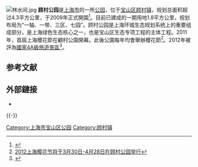 {{Coord|31.347412|121.384484|source:GoogleMaps|display=title}}
[[File:林水间.jpg|thumb]]
'''顾村公园'''是[[上海市|上海市]]的一所[[公园|公园]]，位于[[宝山区_(上海市)|宝山区]][[顾村镇|顾村镇]]，规划总面积超过4.3平方公里，于2009年正式開園<ref>{{cite news |title=上海郊野公园如何营造“城市人喜欢的郊野味” |url=http://m.xinhuanet.com/sh/2019-04/30/c_138024041.htm |accessdate=2020-05-03 |archive-date=2020-11-14 |archive-url=https://web.archive.org/web/20201114142435/http://m.xinhuanet.com/sh/2019-04/30/c_138024041.htm |dead-url=no }}</ref>。目前已建成的一期用地1.8平方公里，规划布局为“一轴、一带、三区、七园”。顾村公园是上海环城生态规划系统上的重要组成部分，是上海绿色生态核心之一，也是宝山区生态专项工程的主体工程。2011年，首屆上海櫻花節在顧村公園開幕。此後公園每年均會舉辦櫻花節<ref>[http://www.shtour.org/n7BA416CD 2012上海樱花节将于3月30日-4月28日在顾村公园举行]</ref>。2012年被評為[[國家4A級旅遊景區|國家4A級旅遊景區]]<ref>{{cite news |title=宝山今年新增顾村公园等3家国家4A级旅游景区 |url=http://sh.sina.com.cn/news/b/2012-11-07/080419458.html |accessdate=2020-09-27 |archive-date=2020-11-14 |archive-url=https://web.archive.org/web/20201114142438/http://sh.sina.com.cn/news/b/2012-11-07/080419458.html |dead-url=no }}</ref>。

== 参考文献 ==
{{Reflist}}

==外部鏈接==
*{{official|http://www.gucunpark.net/}}
{{-}}
{{上海公园}}

[[Category:上海市宝山区公园|Category:上海市宝山区公园]]
[[Category:顾村镇|Category:顾村镇]]